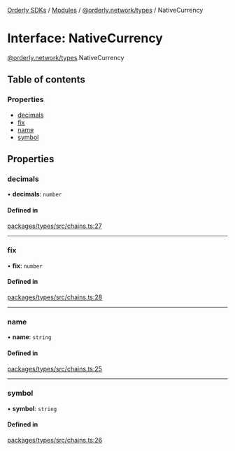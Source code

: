 [Orderly SDKs](./../README) / [Modules](./../modules) / [@orderly.network/types](./../modules/orderly_network_types) / NativeCurrency

# Interface: NativeCurrency

[@orderly.network/types](./../modules/orderly_network_types).NativeCurrency

## Table of contents

### Properties

- [decimals](./orderly_network_types.NativeCurrency#decimals)
- [fix](./orderly_network_types.NativeCurrency#fix)
- [name](./orderly_network_types.NativeCurrency#name)
- [symbol](./orderly_network_types.NativeCurrency#symbol)

## Properties

### decimals

• **decimals**: `number`

#### Defined in

[packages/types/src/chains.ts:27](./https://gitlab.com/orderlynetwork/orderly-fe/orderly-web/-/blob/3f38d838/packages/types/src/chains.ts#L27)

___

### fix

• **fix**: `number`

#### Defined in

[packages/types/src/chains.ts:28](./https://gitlab.com/orderlynetwork/orderly-fe/orderly-web/-/blob/3f38d838/packages/types/src/chains.ts#L28)

___

### name

• **name**: `string`

#### Defined in

[packages/types/src/chains.ts:25](./https://gitlab.com/orderlynetwork/orderly-fe/orderly-web/-/blob/3f38d838/packages/types/src/chains.ts#L25)

___

### symbol

• **symbol**: `string`

#### Defined in

[packages/types/src/chains.ts:26](./https://gitlab.com/orderlynetwork/orderly-fe/orderly-web/-/blob/3f38d838/packages/types/src/chains.ts#L26)
